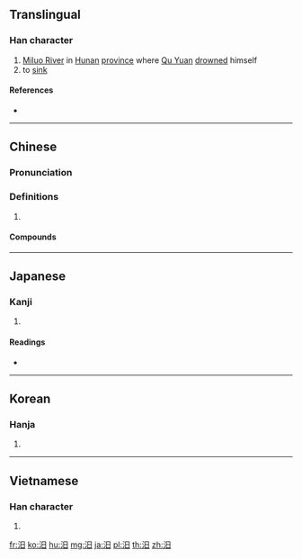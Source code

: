 ==Translingual==

===Han character===
{{Han char|rn=85|rad=水|as=04|sn=7|four=36100|canj=EA|ids=⿰氵日}}

# [[w:Miluo River|Miluo River]] in [[Hunan]] [[province]] where [[w:Qu Yuan|Qu Yuan]] [[drown]]ed himself
# to [[sink]]

====References====
* {{Han ref|kx=0607.090|dkj=17152|dj=1000.100|hdz=31564.020|uh=6C68|ud=27752|bh=A851|bd=43089}}

----

==Chinese==
{{zh-forms}}

===Pronunciation===
{{zh-pron
|m=mì
|c=mik6
|mn=be̍k/ku̍t
|mc=y
|oc=y
|cat=pn,v
}}

===Definitions===
{{zh-hanzi}}

# {{rfdef|zh}}

====Compounds====
{{zh-der|汨羅江}}

----

==Japanese==

===Kanji===
{{ja-kanji|grade=|rs=水04}}

# {{defn|lang=ja|sort=水04}}

====Readings====
* {{ja-readings|on=[[べき]] (beki), [[こつ]] (kotsu)|kun=[[しずむ]] (shizumu)}}

----

==Korean==

===Hanja===
{{ko-hanja|hangeul=[[멱]], [[골]]|eumhun=|rv=myeok, gol|mr=myŏk, kol|y=myek, kol}}

# {{defn|lang=ko|sort=水04}}

----

==Vietnamese==

===Han character===
{{vi-hantu|[[mịch]], [[nhặt]], [[cốt]]|rs=水04}}

# {{defn|lang=vi|sort=水04}}

[[fr:汨]]
[[ko:汨]]
[[hu:汨]]
[[mg:汨]]
[[ja:汨]]
[[pl:汨]]
[[th:汨]]
[[zh:汨]]